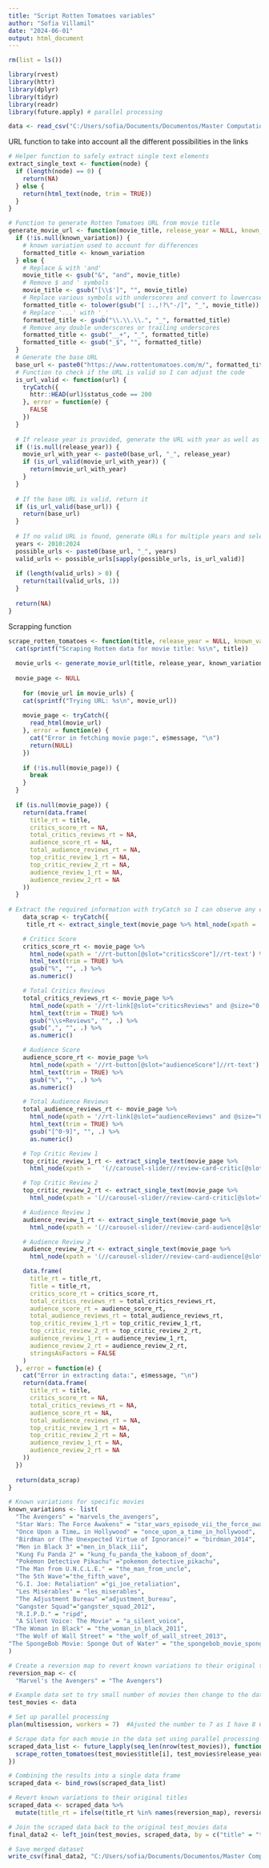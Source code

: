 ```yaml
---
title: "Script Rotten Tomatoes variables"
author: "Sofia Villamil"
date: "2024-06-01"
output: html_document
---
```


```r
rm(list = ls())
```

```r
library(rvest)
library(httr)
library(dplyr)
library(tidyr)
library(readr)
library(future.apply) # parallel processing
```

```r
data <- read_csv("C:/Users/sofia/Documents/Documentos/Master Computational Social Sciences/TFM/Master Thesis/Data/movies_final_dataset_test.csv",show_col_types = FALSE)
```

URL function to take into account all the different possibilities in the links 

```r
# Helper function to safely extract single text elements
extract_single_text <- function(node) {
  if (length(node) == 0) {
    return(NA)
  } else {
    return(html_text(node, trim = TRUE))
  }
}

# Function to generate Rotten Tomatoes URL from movie title
generate_movie_url <- function(movie_title, release_year = NULL, known_variation = NULL) {
  if (!is.null(known_variation)) {
    # known variation used to account for differences
    formatted_title <- known_variation
  } else {
    # Replace & with 'and'
    movie_title <- gsub("&", "and", movie_title)
    # Remove $ and ' symbols
    movie_title <- gsub("[\\$']", "", movie_title)
    # Replace various symbols with underscores and convert to lowercase
    formatted_title <- tolower(gsub("[ :.,!?\"-/]", "_", movie_title))
    # Replace '...' with '_'
    formatted_title <- gsub("\\.\\.\\.", "_", formatted_title)
    # Remove any double underscores or trailing underscores
    formatted_title <- gsub("__+", "_", formatted_title)
    formatted_title <- gsub("_$", "", formatted_title)
  }
  # Generate the base URL
  base_url <- paste0("https://www.rottentomatoes.com/m/", formatted_title)
  # Function to check if the URL is valid so I can adjust the code
  is_url_valid <- function(url) {
    tryCatch({
      httr::HEAD(url)$status_code == 200
    }, error = function(e) {
      FALSE
    })
  }
  
  # If release year is provided, generate the URL with year as well as this is an important variation
  if (!is.null(release_year)) {
    movie_url_with_year <- paste0(base_url, "_", release_year)
    if (is_url_valid(movie_url_with_year)) {
      return(movie_url_with_year)
    }
  }
  
  # If the base URL is valid, return it
  if (is_url_valid(base_url)) {
    return(base_url)
  }
  
  # If no valid URL is found, generate URLs for multiple years and select the most recent one
  years <- 2010:2024
  possible_urls <- paste0(base_url, "_", years)
  valid_urls <- possible_urls[sapply(possible_urls, is_url_valid)]
  
  if (length(valid_urls) > 0) {
    return(tail(valid_urls, 1))
  }
  
  return(NA)
}

```

Scrapping function

```r
scrape_rotten_tomatoes <- function(title, release_year = NULL, known_variation = NULL) {
  cat(sprintf("Scraping Rotten data for movie title: %s\n", title))
  
  movie_urls <- generate_movie_url(title, release_year, known_variation)
  
  movie_page <- NULL
  
    for (movie_url in movie_urls) {
    cat(sprintf("Trying URL: %s\n", movie_url))
    
    movie_page <- tryCatch({
      read_html(movie_url)
    }, error = function(e) {
      cat("Error in fetching movie page:", e$message, "\n")
      return(NULL)
    })
    
    if (!is.null(movie_page)) {
      break
    }
  }
  
  if (is.null(movie_page)) {
    return(data.frame(
      title_rt = title,
      critics_score_rt = NA,
      total_critics_reviews_rt = NA,
      audience_score_rt = NA,
      total_audience_reviews_rt = NA,
      top_critic_review_1_rt = NA,
      top_critic_review_2_rt = NA,
      audience_review_1_rt = NA,
      audience_review_2_rt = NA
    ))
  }
  
# Extract the required information with tryCatch so I can observe any errors if they appear
    data_scrap <- tryCatch({
     title_rt <- extract_single_text(movie_page %>% html_node(xpath = '//h1[@slot="titleIntro"]//span'))

    # Critics Score 
    critics_score_rt <- movie_page %>%
      html_node(xpath = '//rt-button[@slot="criticsScore"]//rt-text') %>%
      html_text(trim = TRUE) %>%
      gsub("%", "", .) %>%
      as.numeric()

    # Total Critics Reviews 
    total_critics_reviews_rt <- movie_page %>%
      html_node(xpath = '//rt-link[@slot="criticsReviews" and @size="0.75"]') %>%
      html_text(trim = TRUE) %>%
      gsub("\\s+Reviews", "", .) %>%  
      gsub(",", "", .) %>%            
      as.numeric()

    # Audience Score 
    audience_score_rt <- movie_page %>%
      html_node(xpath = '//rt-button[@slot="audienceScore"]//rt-text') %>%
      html_text(trim = TRUE) %>%
      gsub("%", "", .) %>%
      as.numeric()

    # Total Audience Reviews 
    total_audience_reviews_rt <- movie_page %>%
      html_node(xpath = '//rt-link[@slot="audienceReviews" and @size="0.75"]') %>%
      html_text(trim = TRUE) %>%
      gsub("[^0-9]", "", .) %>%
      as.numeric()

    # Top Critic Review 1
    top_critic_review_1_rt <- extract_single_text(movie_page %>% 
      html_node(xpath =   '(//carousel-slider//review-card-critic[@slot="tile"])[1]//rt-text[@slot="content"]'))

    # Top Critic Review 2
    top_critic_review_2_rt <- extract_single_text(movie_page %>% 
      html_node(xpath = '(//carousel-slider//review-card-critic[@slot="tile"])[2]//rt-text[@slot="content"]'))

    # Audience Review 1
    audience_review_1_rt <- extract_single_text(movie_page %>% 
      html_node(xpath = '(//carousel-slider//review-card-audience[@slot="tile"])[1]//rt-text[@slot="content"]'))

    # Audience Review 2
    audience_review_2_rt <- extract_single_text(movie_page %>% 
      html_node(xpath = '(//carousel-slider//review-card-audience[@slot="tile"])[2]//rt-text[@slot="content"]'))

    data.frame(
      title_rt = title_rt,
      Title = title_rt,
      critics_score_rt = critics_score_rt,
      total_critics_reviews_rt = total_critics_reviews_rt,
      audience_score_rt = audience_score_rt,
      total_audience_reviews_rt = total_audience_reviews_rt,
      top_critic_review_1_rt = top_critic_review_1_rt,
      top_critic_review_2_rt = top_critic_review_2_rt,
      audience_review_1_rt = audience_review_1_rt,
      audience_review_2_rt = audience_review_2_rt,
      stringsAsFactors = FALSE
    )
  }, error = function(e) {
    cat("Error in extracting data:", e$message, "\n")
    return(data.frame(
      title_rt = title,
      critics_score_rt = NA,
      total_critics_reviews_rt = NA,
      audience_score_rt = NA,
      total_audience_reviews_rt = NA,
      top_critic_review_1_rt = NA,
      top_critic_review_2_rt = NA,
      audience_review_1_rt = NA,
      audience_review_2_rt = NA
    ))
  })
  
  return(data_scrap)
}

```


```r
# Known variations for specific movies
known_variations <- list(
  "The Avengers" = "marvels_the_avengers",
  "Star Wars: The Force Awakens" = "star_wars_episode_vii_the_force_awakens",
  "Once Upon a Time… in Hollywood" = "once_upon_a_time_in_hollywood",
  "Birdman or (The Unexpected Virtue of Ignorance)" = "birdman_2014",
  "Men in Black 3" ="men_in_black_iii",
  "Kung Fu Panda 2" = "kung_fu_panda_the_kaboom_of_doom",
  "Pokémon Detective Pikachu" ="pokemon_detective_pikachu",
  "The Man from U.N.C.L.E." = "the_man_from_uncle",
  "The 5th Wave"="the_fifth_wave",
  "G.I. Joe: Retaliation" ="gi_joe_retaliation",
  "Les Misérables" = "les_miserables",
  "The Adjustment Bureau" ="adjustment_bureau",
  "Gangster Squad"="gangster_squad_2012",
  "R.I.P.D." = "ripd",
  "A Silent Voice: The Movie" = "a_silent_voice",
 "The Woman in Black" = "the_woman_in_black_2011",
  "The Wolf of Wall Street" = "the_wolf_of_wall_street_2013",
"The SpongeBob Movie: Sponge Out of Water" = "the_spongebob_movie_sponge_out_of_water"
)

# Create a reversion map to revert known variations to their original titles 
reversion_map <- c(
  "Marvel's the Avengers" = "The Avengers")

# Example data set to try small number of movies then change to the data
test_movies <- data

# Set up parallel processing
plan(multisession, workers = 7)  #Ajusted the number to 7 as I have 8 CPU's

# Scrape data for each movie in the data set using parallel processing
scraped_data_list <- future_lapply(seq_len(nrow(test_movies)), function(i) {
  scrape_rotten_tomatoes(test_movies$title[i], test_movies$release_year[i], known_variations[[test_movies$title[i]]])
})

# Combining the results into a single data frame
scraped_data <- bind_rows(scraped_data_list)

# Revert known variations to their original titles
scraped_data <- scraped_data %>%
  mutate(title_rt = ifelse(title_rt %in% names(reversion_map), reversion_map[title_rt], title_rt))

# Join the scraped data back to the original test_movies data
final_data2 <- left_join(test_movies, scraped_data, by = c("title" = "title_rt"))
```

```r
# Save merged dataset
write_csv(final_data2, "C:/Users/sofia/Documents/Documentos/Master Computational Social Sciences/TFM/Master Thesis/Data/movies_test_dataset_with_rotten_tomatoes.csv")
```


